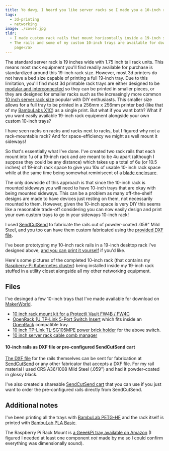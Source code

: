 ```yaml
---
title: Yo dawg, I heard you like server racks so I made you a 10-inch rack that mounts in a 19-inch rack
tags:
  - 3d-printing
  - networking
image: ./cover.jpg
tldr:
  - I made custom rack rails that mount horizontally inside a 19-inch server rack to create a 10-inch rack
  - The rails and some of my custom 10-inch trays are available for download <a href="#files">at the bottom of this
    page</a>
---
```



The standard server rack is 19 inches wide with 1.75 inch tall rack units. This means most rack equipment you'll find
readily available for purchase is standardized around this 19-inch rack size. However, most 3d printers do not have a
bed size capable of printing a full 19-inch tray. Due to this limitation, you'll find most 3d printable rack trays are
either designed to be
[modular and interconnected](https://makerworld.com/en/models/1032069-openrack-1u-a-modular-server-rack-system) so they
can be printed in smaller pieces, or they are designed for smaller racks such as the increasingly more common
[10 inch server rack size](https://makerworld.com/en/models/search?keyword=tag:%2010%20inch) popular with DIY
enthusiasts. This smaller size allows for a full tray to be printed in a 256mm x 256mm printer bed (like that of my
[BambuLabs X1C](https://us.store.bambulab.com/products/x1-carbon)) as a single print. But what if you want both? What if
you want easily available 19-inch rack equipment alongside your own custom 10-inch trays?

<LightboxGallery class={styles.gallery} selector="img">
  <figure class="small right">
    <Picture src={img0062} alt="two rails, 10 inches apart" layout="full-width" data-src={img0062.src} />
    <div>
      <Picture
        src={img0059}
        alt="a rail custom fabricated by sendcutsend"
        layout="constrained"
        data-src={img0059.src}
        height={250}
      />
      <Picture
        src={img0060}
        alt="profile view of custom rail"
        layout="constrained"
        height={250}
        data-src={img0060.src}
      />
      <Picture
        src={img0061}
        alt="profile view of custom rail"
        layout="constrained"
        height={250}
        data-src={img0061.src}
      />
    </div>
  </figure>
</LightboxGallery>

I have seen racks on racks and racks next to racks, but I figured why not a rack-mountable rack? And for
space-efficiency we might as well mount it sideways!

So that's essentially what I've done. I've created two rack rails that each mount into 1u of a 19-inch rack and are
meant to be 4u apart (although I suppose they could be any distance) which takes up a total of 6u (or 10.5 inches) of
19-inch rack space to give you 10u of usable 10-inch rack space while at the same time being somewhat reminiscent of a
[blade enclosure](https://en.wikipedia.org/wiki/Blade_server).

The only downside of this approach is that since the 10-inch rack is mounted sideways you will need to have 10-inch
trays that are okay with being mounted sideways. This can be a problem as many off-the-shelf designs are made to have
devices just resting on them, not necessarily mounted to them. However, given the 10-inch space is very DIY this seems
like a reasonable trade-off considering you can now easily design and print your own custom trays to go in your sideways
10-inch rack!

I used [SendCutSend](https://sendcutsend.com/) to fabricate the rails out of powder-coated .059" Mild Steel, and you too
can have them custom fabricated using the [provided DXF file](/files/19to10inchRailWithFlange.zip).

<LightboxGallery class={styles.gallery} selector="img">
  <figure class="center">
    <Picture
      src={img0077}
      alt="19-inch prototype rack with 10-inch rack rails inside"
      layout="full-width"
      data-src={img0077.src}
    />
    <div>
      <Picture
        src={img0108}
        alt="front view of 19-inch prototype rack with 10-inch rack inside"
        layout="constrained"
        data-src={img0108.src}
        height={250}
      />
      <Picture
        src={img0111}
        alt="rear view of 19-inch prototype rack with 10-inch rack inside"
        layout="constrained"
        data-src={img0111.src}
        height={250}
      />
      <Picture
        src={img0127}
        alt="front view of 19-inch prototype rack with 10-inch rack inside and 19-inch components"
        layout="constrained"
        data-src={img0127.src}
        height={250}
      />
      <Picture
        src={img0130}
        alt="rear view of 19-inch prototype rack with 10-inch rack inside and 19-inch components"
        layout="constrained"
        data-src={img0130.src}
        height={250}
      />
    </div>
  </figure>
</LightboxGallery>

I've been prototyping my 10-inch rack rails in a 19-inch desktop rack I've designed above,
[and you can print it yourself](https://makerworld.com/en/models/1531095-desktop-19-inch-prototyping-server-rack) if
you'd like.

Here's some pictures of the completed 10-inch rack (that contains my
[Raspberry-Pi Kubernetes cluster](https://www.richsnapp.com/article/2024/07-05-prepping-for-the-cka)) being installed
inside my 19-inch rack stuffed in a utility closet alongside all my other networking equipment.

<LightboxGallery class={styles.gallery} selector="img">
  <figure class="center">
    <Picture src={img0193} alt="completed 10-inch rack resting on side" layout="full-width" data-src={img0193.src} />
    <div>
      <Picture
        src={img0190}
        alt="me holding the completed 10-inch rack"
        layout="constrained"
        data-src={img0190.src}
        height={250}
      />
      <Picture
        src={img0169}
        alt="a raspberry pi 5 on its tray before installing it in the kuberenetes cluster inside the 10-inch rack"
        layout="constrained"
        data-src={img0169.src}
        height={250}
      />
      <Picture
        src={img0209}
        alt="front view of my 19-inch rack in the utility closet"
        layout="constrained"
        data-src={img0209.src}
        height={250}
      />
      <Picture
        src={img0207}
        alt="zoomed-in front view of my 19-inch rack in the utility closet"
        layout="constrained"
        data-src={img0207.src}
        height={250}
      />
    </div>
  </figure>
</LightboxGallery>

## Files

I've desinged a few 10-inch trays that I've made available for download on [MakerWorld](https://makerworld.com/).

- [10 inch rack mount kit for a Protectli Vault FW4B / FW4C](https://makerworld.com/en/models/1531176-10-inch-rack-mount-kit-protectli-vault-fw4b-fw4c)
- [OpenRack 1U TP-Link 5-Port Switch Insert](https://makerworld.com/en/models/1411977-openrack-1u-tp-link-5-port-switch-insert)
  which fits inside an [OpenRack](https://makerworld.com/en/models/1032069-openrack-1u-a-modular-server-rack-system)
  compatible tray.
- [10 inch TP-Link TL-SG105MPE power brick holder](https://makerworld.com/en/models/1531117-10-inch-tp-link-tl-sg105mpe-power-brick-holder)
  for the above switch.
- [10 inch server rack cable comb manager](https://makerworld.com/en/models/1531135-10-inch-server-rack-cable-comb-manager)

#### 10-inch rails as DXF file or pre-configured SendCutSend cart

[The DXF file](/files/19to10inchRailWithFlange.zip) for the rails themselves can be sent for fabrication at
[SendCutSend](https://sendcutsend.com/) or any other fabricator that accepts a DXF file. For my rail material I used CRS
A36/1008 Mild Steel (.059") and had it powder-coated in glossy black.

I've also created a shareable [SendCutSend cart](https://cart.sendcutsend.com/rgwybjul7tez) that you can use if you just
want to order the pre-configured rails directly from SendCutSend.

## Additional notes

I've been printing all the trays with [BambuLab PETG-HF](https://us.store.bambulab.com/products/petg-hf) and the rack
itself is printed with [BambuLab PLA Basic](https://us.store.bambulab.com/products/pla-basic-filament).

The Raspberry Pi Rack Mount is [a GeeekPi tray available on Amazon](https://www.amazon.com/dp/B0DM9978LY) (I figured I
needed at least one component _not_ made by me so I could confirm everything was dimensionally sound).
